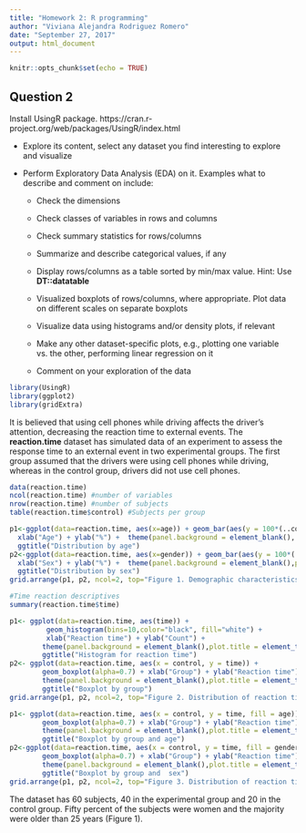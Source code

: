 ```yaml
---
title: "Homework 2: R programming"
author: "Viviana Alejandra Rodriguez Romero"
date: "September 27, 2017"
output: html_document
---
```


```r
knitr::opts_chunk$set(echo = TRUE)
```

## Question 2   

Install UsingR package. https://cran.r-project.org/web/packages/UsingR/index.html     

* Explore its content, select any dataset you find interesting to explore and visualize     

* Perform Exploratory Data Analysis (EDA) on it. Examples what to describe and comment on include:    

    + Check the dimensions   

    + Check classes of variables in rows and columns   

    + Check summary statistics for rows/columns    

    + Summarize and describe categorical values, if any    

    + Display rows/columns as a table sorted by min/max value. Hint: Use **DT::datatable**    

    + Visualized boxplots of rows/columns, where appropriate. Plot data on different scales on separate boxplots     

    + Visualize data using histograms and/or density plots, if relevant     

    + Make any other dataset-specific plots, e.g., plotting one variable vs. the other, performing linear regression on it     

    + Comment on your exploration of the data
    
```r
library(UsingR)
library(ggplot2)
library(gridExtra)
```  

It is believed that using cell phones while driving affects the driver's attention, decreasing the reaction time to external events. The **reaction.time** dataset has simulated data of an experiment to assess the response time to an external event in two experimental groups. The first group assumed that the drivers were using cell phones while driving, whereas in the control group, drivers did not use cell phones.         

```r
data(reaction.time)
ncol(reaction.time) #number of variables
nrow(reaction.time) #number of subjects
table(reaction.time$control) #Subjects per group

p1<-ggplot(data=reaction.time, aes(x=age)) + geom_bar(aes(y = 100*(..count..)/sum(..count..))) +
  xlab("Age") + ylab("%") +  theme(panel.background = element_blank(), plot.title = element_text(size=10, hjust = 0.5)) + 
  ggtitle("Distribution by age")
p2<-ggplot(data=reaction.time, aes(x=gender)) + geom_bar(aes(y = 100*(..count..)/sum(..count..))) +
  xlab("Sex") + ylab("%") +  theme(panel.background = element_blank(),plot.title = element_text(size=10, hjust = 0.5)) + 
  ggtitle("Distribution by sex")
grid.arrange(p1, p2, ncol=2, top="Figure 1. Demographic characteristics of the subjects under study ")
```   

```r
#Time reaction descriptives
summary(reaction.time$time)

p1<- ggplot(data=reaction.time, aes(time)) +
         geom_histogram(bins=10,color="black", fill="white") + 
         xlab("Reaction time") + ylab("Count") + 
        theme(panel.background = element_blank(),plot.title = element_text(size=10, hjust = 0.5)) +
        ggtitle("Histogram for reaction time")
p2<- ggplot(data=reaction.time, aes(x = control, y = time)) +
        geom_boxplot(alpha=0.7) + xlab("Group") + ylab("Reaction time") + 
        theme(panel.background = element_blank(),plot.title = element_text(size=10, hjust = 0.5)) +
        ggtitle("Boxplot by group")
grid.arrange(p1, p2, ncol=2, top="Figure 2. Distribution of reaction time")

p1<- ggplot(data=reaction.time, aes(x = control, y = time, fill = age)) +
        geom_boxplot(alpha=0.7) + xlab("Group") + ylab("Reaction time") + 
        theme(panel.background = element_blank(),plot.title = element_text(size=10, hjust = 0.5)) +   
        ggtitle("Boxplot by group and age")
p2<-ggplot(data=reaction.time, aes(x = control, y = time, fill = gender)) +
        geom_boxplot(alpha=0.7) + xlab("Group") + ylab("Reaction time") + 
        theme(panel.background = element_blank(),plot.title = element_text(size=10, hjust = 0.5)) +   
        ggtitle("Boxplot by group and  sex")
grid.arrange(p1, p2, ncol=2, top="Figure 3. Distribution of reaction time by interactions with experimental group")
```  


The dataset has 60 subjects, 40 in the experimental group and 20 in the control group. Fifty percent of the subjects were women and the majority were older than 25 years (Figure 1).



